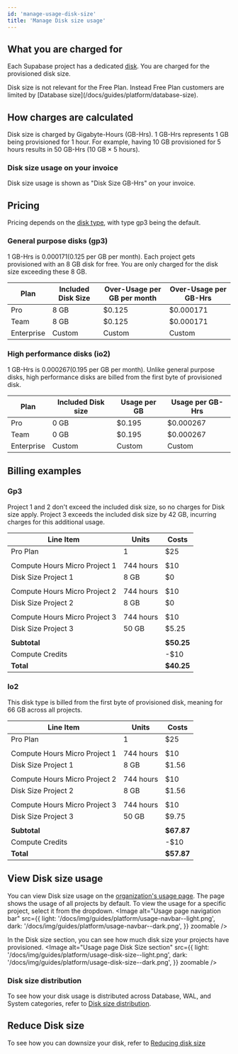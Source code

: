 ```yaml
---
id: 'manage-usage-disk-size'
title: 'Manage Disk size usage'
---
```


## What you are charged for
Each Supabase project has a dedicated [disk](/docs/guides/platform/compute-and-disk#disk). You are charged for the provisioned disk size.

<Admonition type="note">
  Disk size is not relevant for the Free Plan. Instead Free Plan customers are limited by [Database size](/docs/guides/platform/database-size).
</Admonition>

## How charges are calculated
Disk size is charged by Gigabyte-Hours (GB-Hrs). 1 GB-Hrs represents 1 GB being provisioned for 1 hour.
For example, having 10 GB provisioned for 5 hours results in 50 GB-Hrs (10 GB × 5 hours).

### Disk size usage on your invoice
Disk size usage is shown as "Disk Size GB-Hrs" on your invoice.

## Pricing
Pricing depends on the [disk type](/docs/guides/platform/compute-and-disk#disk-types), with type gp3 being the default.

### General purpose disks (gp3)

1 GB-Hrs is $0.000171 ($0.125 per GB per month).
Each project gets provisioned with an 8 GB disk for free. You are only charged for the disk size exceeding these 8 GB.

| Plan       | Included Disk Size | Over-Usage per GB per month | Over-Usage per GB-Hrs |
|------------|--------------------|-------------------|-----------------------|
| Pro        | 8 GB               | $0.125            | $0.000171             |
| Team       | 8 GB               | $0.125            | $0.000171             |
| Enterprise | Custom             | Custom            | Custom                |

### High performance disks (io2)
1 GB-Hrs is $0.000267 ($0.195 per GB per month).
Unlike general purpose disks, high performance disks are billed from the first byte of provisioned disk.

| Plan       | Included Disk size | Usage per GB | Usage per GB-Hrs |
|------------|--------------------|--------------|------------------|
| Pro        | 0 GB               | $0.195       | $0.000267        |
| Team       | 0 GB               | $0.195       | $0.000267        |
| Enterprise | Custom             | Custom       | Custom           |

## Billing examples
### Gp3
Project 1 and 2 don't exceed the included disk size, so no charges for Disk size apply. Project 3 exceeds the included disk size by 42 GB, incurring charges for this additional usage.

| Line Item                     | Units     | Costs      |
|-------------------------------|-----------|------------|
| Pro Plan                      | 1         | $25        |
|                               |           |            |
| Compute Hours Micro Project 1 | 744 hours | $10        |
| Disk Size Project 1           | 8 GB      | $0         |
|                               |           |            |
| Compute Hours Micro Project 2 | 744 hours | $10        |
| Disk Size Project 2           | 8 GB      | $0         |
|                               |           |            |
| Compute Hours Micro Project 3 | 744 hours | $10        |
| Disk Size Project 3           | 50 GB     | $5.25      |
|                               |           |            |
| **Subtotal**                  |           | **$50.25** |
| Compute Credits               |           | -$10       |
| **Total**                     |           | **$40.25** |

### Io2
This disk type is billed from the first byte of provisioned disk, meaning for 66 GB across all projects.

| Line Item                     | Units     | Costs      |
|-------------------------------|-----------|------------|
| Pro Plan                      | 1         | $25        |
|                               |           |            |
| Compute Hours Micro Project 1 | 744 hours | $10        |
| Disk Size Project 1           | 8 GB      | $1.56      |
|                               |           |            |
| Compute Hours Micro Project 2 | 744 hours | $10        |
| Disk Size Project 2           | 8 GB      | $1.56      |
|                               |           |            |
| Compute Hours Micro Project 3 | 744 hours | $10        |
| Disk Size Project 3           | 50 GB     | $9.75      |
|                               |           |            |
| **Subtotal**                  |           | **$67.87** |
| Compute Credits               |           | -$10       |
| **Total**                     |           | **$57.87** |

## View Disk size usage
You can view Disk size usage on the [organization's usage page](https://supabase.com/dashboard/org/_/usage). The page shows the usage of all projects by default. To view the usage for a specific project, select it from the dropdown.
<Image
  alt="Usage page navigation bar"
  src={{
    light: '/docs/img/guides/platform/usage-navbar--light.png',
    dark: '/docs/img/guides/platform/usage-navbar--dark.png',
  }}
  zoomable
/>

In the Disk size section, you can see how much disk size your projects have provisioned.
<Image
  alt="Usage page Disk Size section"
  src={{
    light: '/docs/img/guides/platform/usage-disk-size--light.png',
    dark: '/docs/img/guides/platform/usage-disk-size--dark.png',
  }}
  zoomable
/>

### Disk size distribution
To see how your disk usage is distributed across Database, WAL, and System categories, refer to [Disk size distribution](/docs/guides/platform/database-size#disk-size-distribution).

## Reduce Disk size
To see how you can downsize your disk, refer to [Reducing disk size](/docs/guides/platform/database-size#reducing-disk-size)
